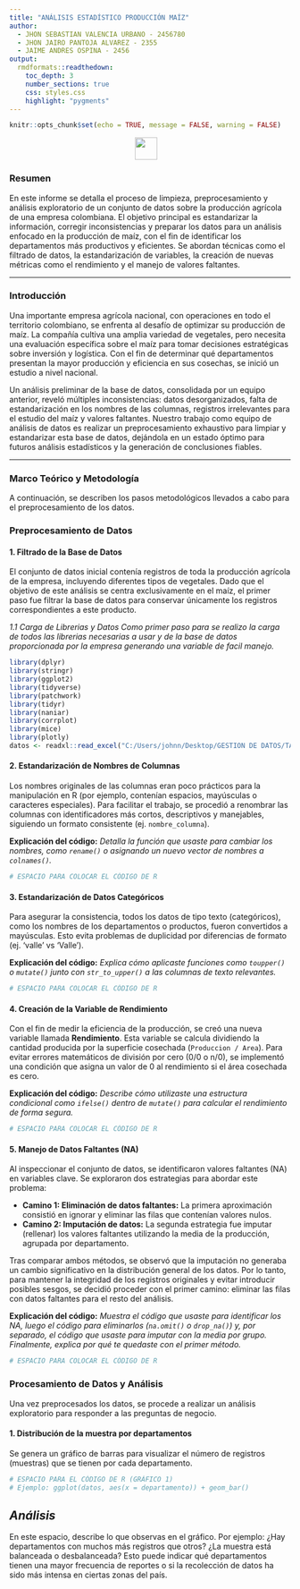 ```yaml
---
title: "ANÁLISIS ESTADÍSTICO PRODUCCIÓN MAÍZ"
author: 
  - JHON SEBASTIAN VALENCIA URBANO - 2456780
  - JHON JAIRO PANTOJA ALVAREZ - 2355
  - JAIME ANDRES OSPINA - 2456
output: 
  rmdformats::readthedown:
    toc_depth: 3
    number_sections: true
    css: styles.css
    highlight: "pygments"
---
```


```r
knitr::opts_chunk$set(echo = TRUE, message = FALSE, warning = FALSE)
```
<div style="text-align: center;">
<img src='LOGO.png' height='40' style='vertical-align: middle; margin-right: 15px;'>
</div>

### **Resumen**

En este informe se detalla el proceso de limpieza, preprocesamiento y análisis exploratorio de un conjunto de datos sobre la producción agrícola de una empresa colombiana. El objetivo principal es estandarizar la información, corregir inconsistencias y preparar los datos para un análisis enfocado en la producción de maíz, con el fin de identificar los departamentos más productivos y eficientes. Se abordan técnicas como el filtrado de datos, la estandarización de variables, la creación de nuevas métricas como el rendimiento y el manejo de valores faltantes.

***

### **Introducción**

Una importante empresa agrícola nacional, con operaciones en todo el territorio colombiano, se enfrenta al desafío de optimizar su producción de maíz. La compañía cultiva una amplia variedad de vegetales, pero necesita una evaluación específica sobre el maíz para tomar decisiones estratégicas sobre inversión y logística. Con el fin de determinar qué departamentos presentan la mayor producción y eficiencia en sus cosechas, se inició un estudio a nivel nacional.

Un análisis preliminar de la base de datos, consolidada por un equipo anterior, reveló múltiples inconsistencias: datos desorganizados, falta de estandarización en los nombres de las columnas, registros irrelevantes para el estudio del maíz y valores faltantes. Nuestro trabajo como equipo de análisis de datos es realizar un preprocesamiento exhaustivo para limpiar y estandarizar esta base de datos, dejándola en un estado óptimo para futuros análisis estadísticos y la generación de conclusiones fiables.

***

### **Marco Teórico y Metodología**

A continuación, se describen los pasos metodológicos llevados a cabo para el preprocesamiento de los datos.

### **Preprocesamiento de Datos**

#### **1. Filtrado de la Base de Datos**

El conjunto de datos inicial contenía registros de toda la producción agrícola de la empresa, incluyendo diferentes tipos de vegetales. Dado que el objetivo de este análisis se centra exclusivamente en el maíz, el primer paso fue filtrar la base de datos para conservar únicamente los registros correspondientes a este producto.

*1.1 Carga de Librerias y Datos*
*Como primer paso para se realizo la carga de todos las librerias necesarias a usar y de la base de datos proporcionada por la empresa generando una variable de facil manejo.*
```r
library(dplyr)
library(stringr)
library(ggplot2)
library(tidyverse)
library(patchwork)
library(tidyr)
library(naniar)
library(corrplot)
library(mice)
library(plotly)
datos <- readxl::read_excel("C:/Users/johnn/Desktop/GESTION DE DATOS/TALLER PREPROCESAMIENTO/DATOS/eva_df_2025.xlsx")
```


#### **2. Estandarización de Nombres de Columnas**

Los nombres originales de las columnas eran poco prácticos para la manipulación en R (por ejemplo, contenían espacios, mayúsculas o caracteres especiales). Para facilitar el trabajo, se procedió a renombrar las columnas con identificadores más cortos, descriptivos y manejables, siguiendo un formato consistente (ej. `nombre_columna`).

**Explicación del código:**
*Detalla la función que usaste para cambiar los nombres, como `rename()` o asignando un nuevo vector de nombres a `colnames()`.*

```r
# ESPACIO PARA COLOCAR EL CÓDIGO DE R
```

#### **3. Estandarización de Datos Categóricos**

Para asegurar la consistencia, todos los datos de tipo texto (categóricos), como los nombres de los departamentos o productos, fueron convertidos a mayúsculas. Esto evita problemas de duplicidad por diferencias de formato (ej. 'valle' vs 'Valle').

**Explicación del código:**
*Explica cómo aplicaste funciones como `toupper()` o `mutate()` junto con `str_to_upper()` a las columnas de texto relevantes.*

```r
# ESPACIO PARA COLOCAR EL CÓDIGO DE R
```

#### **4. Creación de la Variable de Rendimiento**

Con el fin de medir la eficiencia de la producción, se creó una nueva variable llamada **Rendimiento**. Esta variable se calcula dividiendo la cantidad producida por la superficie cosechada (`Produccion / Area`). Para evitar errores matemáticos de división por cero (0/0 o n/0), se implementó una condición que asigna un valor de 0 al rendimiento si el área cosechada es cero.

**Explicación del código:**
*Describe cómo utilizaste una estructura condicional como `ifelse()` dentro de `mutate()` para calcular el rendimiento de forma segura.*

```r
# ESPACIO PARA COLOCAR EL CÓDIGO DE R
```

#### **5. Manejo de Datos Faltantes (NA)**

Al inspeccionar el conjunto de datos, se identificaron valores faltantes (NA) en variables clave. Se exploraron dos estrategias para abordar este problema:

  * **Camino 1: Eliminación de datos faltantes:** La primera aproximación consistió en ignorar y eliminar las filas que contenían valores nulos.
  * **Camino 2: Imputación de datos:** La segunda estrategia fue imputar (rellenar) los valores faltantes utilizando la media de la producción, agrupada por departamento.

Tras comparar ambos métodos, se observó que la imputación no generaba un cambio significativo en la distribución general de los datos. Por lo tanto, para mantener la integridad de los registros originales y evitar introducir posibles sesgos, se decidió proceder con el primer camino: eliminar las filas con datos faltantes para el resto del análisis.

**Explicación del código:**
*Muestra el código que usaste para identificar los NA, luego el código para eliminarlos (`na.omit()` o `drop_na()`) y, por separado, el código que usaste para imputar con la media por grupo. Finalmente, explica por qué te quedaste con el primer método.*

```r
# ESPACIO PARA COLOCAR EL CÓDIGO DE R
```


### **Procesamiento de Datos y Análisis**
Una vez preprocesados los datos, se procede a realizar un análisis exploratorio para responder a las preguntas de negocio.

#### **1. Distribución de la muestra por departamentos**
Se genera un gráfico de barras para visualizar el número de registros (muestras) que se tienen por cada departamento.

```r

# ESPACIO PARA EL CÓDIGO DE R (GRÁFICO 1)
# Ejemplo: ggplot(datos, aes(x = departamento)) + geom_bar()
```


## *Análisis*
En este espacio, describe lo que observas en el gráfico. Por ejemplo: ¿Hay departamentos con muchos más registros que otros? ¿La muestra está balanceada o desbalanceada? Esto puede indicar qué departamentos tienen una mayor frecuencia de reportes o si la recolección de datos ha sido más intensa en ciertas zonas del país.

